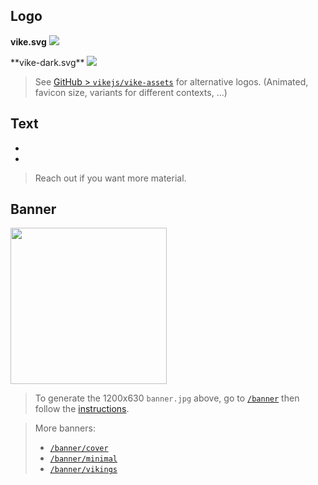 

## Logo

<div style={{position: 'relative', marginBottom: 30}}>

  **vike.svg**
  <img src={vikeLogo} height={48} />

  <div style={{
      position: 'absolute',
      right: 0,
      top: -16,
      width: '60%',
      height: 'calc(100% + 37px)',
      paddingLeft: 'calc(50% - 200px)',
      color: 'white',
      background: 'black',
      float: 'right'
    }}
  >
    **vike-dark.svg**
    <img src={vikeDarkLogo} height={48} />
  </div>

</div>

> See [GitHub > `vikejs/vike-assets`](https://github.com/vikejs/vike-assets) for alternative logos. (Animated, favicon size, variants for different contexts, ...)


## Text

- <Link href="/" />
- <Link href="/why" />

> Reach out if you want more material.


## Banner

<img src="/banner.jpg" height="250" />

> To generate the 1200x630 `banner.jpg` above, go to <a href="/banner" rel="external">`/banner`</a> then follow the [instructions](https://gist.github.com/brillout/e7d0a5585471c4ea40d43d2caaadafad).

> More banners:
> - <a href="/banner/cover" rel="external">`/banner/cover`</a>
> - <a href="/banner/minimal" rel="external">`/banner/minimal`</a>
> - <a href="/banner/vikings" rel="external">`/banner/vikings`</a>
